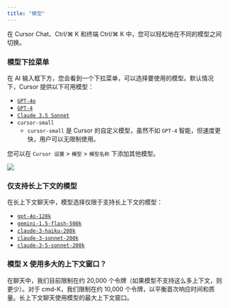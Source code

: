 ```yaml
---
title: "模型"
---
```


在 Cursor Chat、Ctrl/⌘ K 和终端 Ctrl/⌘ K 中，您可以轻松地在不同的模型之间切换。

### 模型下拉菜单

在 AI 输入框下方，您会看到一个下拉菜单，可以选择要使用的模型。默认情况下，Cursor 提供以下可用模型：

- [`GPT-4o`](https://openai.com/index/hello-gpt-4o/)
- [`GPT-4`](https://openai.com/index/gpt-4/)
- [`Claude 3.5 Sonnet`](https://www.anthropic.com/news/claude-3-5-sonnet)
- `cursor-small`
  - `cursor-small` 是 Cursor 的自定义模型，虽然不如 `GPT-4` 智能，但速度更快，用户可以无限制使用。

您可以在 `Cursor 设置` > `模型` > `模型名称` 下添加其他模型。

<Frame>
  <img src="/images/advanced/model-toggle.png" />
</Frame>

### 仅支持长上下文的模型

在长上下文聊天中，模型选择仅限于支持长上下文的模型：

- [`gpt-4o-128k`](https://platform.openai.com/docs/models)
- [`gemini-1.5-flash-500k`](https://deepmind.google/technologies/gemini/flash/)
- [`claude-3-haiku-200k`](https://www.anthropic.com/news/claude-3-family)
- [`claude-3-sonnet-200k`](https://www.anthropic.com/news/claude-3-family)
- [`claude-3-5-sonnet-200k`](https://www.anthropic.com/news/claude-3-5-sonnet)

### 模型 X 使用多大的上下文窗口？

在聊天中，我们目前限制在约 20,000 个令牌（如果模型不支持这么多上下文，则更少）。对于 cmd-K，我们限制在约 10,000 个令牌，以平衡首次响应时间和质量。长上下文聊天使用模型的最大上下文窗口。